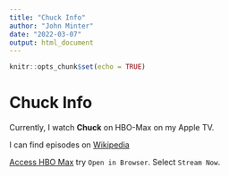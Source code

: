 ```yaml
---
title: "Chuck Info"
author: "John Minter"
date: "2022-03-07"
output: html_document
---
```


```r
knitr::opts_chunk$set(echo = TRUE)
```

# Chuck Info

Currently, I watch **Chuck** on HBO-Max on my Apple TV.

I can find episodes on [Wikipedia](https://en.wikipedia.org/wiki/List_of_Chuck_episodes)


[Access HBO Max](https://www.hbomax.com/tv-sign-in) try `Open in Browser`.
Select `Stream Now`.